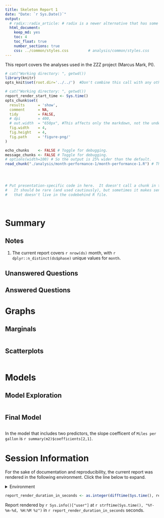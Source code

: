 ```yaml
---
title: Skeleton Report 1
date: "Date: `r Sys.Date()`"
output:
  # radix::radix_article: # radix is a newer alternative that has some advantages over `html_document`.
  html_document:
    keep_md: yes
    toc: 4
    toc_float: true
    number_sections: true
    css: ../common/styles.css         # analysis/common/styles.css
---
```


This report covers the analyses used in the ZZZ project (Marcus Mark, PI).

<!--  Set the working directory to the repository's base directory; this assumes the report is nested inside of two directories.-->
```r
# cat("Working directory: ", getwd())
library(knitr)
opts_knit$set(root.dir='../../')  #Don't combine this call with any other chunk -especially one that uses file paths.
```

<!-- Set the report-wide options, and point to the external code file. -->
```r
# cat("Working directory: ", getwd())
report_render_start_time <- Sys.time()
opts_chunk$set(
  results      = 'show',
  comment      = NA,
  tidy         = FALSE,
  # dpi        = 400,
  # out.width  = "650px", #This affects only the markdown, not the underlying png file.  The height will be scaled appropriately.
  fig.width    = 4,
  fig.height   = 4,
  fig.path     = 'figure-png/'
)

echo_chunks    <- FALSE # Toggle for debugging.
message_chunks <- FALSE # Toggle for debugging.
# options(width=100) # So the output is 25% wider than the default.
read_chunk("./analysis/month-performance-1/month-performance-1.R") # This allows knitr to call chunks tagged in the underlying *.R file.
```

<!-- Load 'sourced' R files.  Suppress the output when loading sources. -->
```r
```

<!-- Load packages, or at least verify they're available on the local machine.  Suppress the output when loading packages. -->
```r
```

<!-- Load any global functions and variables declared in the R file.  Suppress the output. -->
```r
```

<!-- Declare any global functions specific to a Rmd output.  Suppress the output. -->
```r
# Put presentation-specific code in here.  It doesn't call a chunk in the codebehind file.
#   It should be rare (and used cautiously), but sometimes it makes sense to include code in Rmd
#   that doesn't live in the codebehind R file.
```

<!-- Load the datasets.   -->
```r
```

<!-- Tweak the datasets.   -->
```r
```

Summary {.tabset .tabset-fade .tabset-pills}
===========================================================================

Notes
---------------------------------------------------------------------------

1. The current report covers `r nrow(ds)` month, with `r dplyr::n_distinct(ds$phase)` unique values for `month`.


Unanswered Questions
---------------------------------------------------------------------------



Answered Questions
---------------------------------------------------------------------------


Graphs
===========================================================================


Marginals
---------------------------------------------------------------------------

```r
```


Scatterplots
---------------------------------------------------------------------------

```r
```


Models
===========================================================================

Model Exploration
---------------------------------------------------------------------------
```r
```


Final Model
---------------------------------------------------------------------------

```r
```

In the model that includes two predictors, the slope coefficent of `Miles per gallon` is `r summary(m2)$coefficients[2,1]`.


Session Information {#session-info}
===========================================================================

For the sake of documentation and reproducibility, the current report was rendered in the following environment.  Click the line below to expand.

<details>
  <summary>Environment <span class="glyphicon glyphicon-plus-sign"></span></summary>
```r
if( requireNamespace("devtools", quietly = TRUE) ) {
  devtools::session_info()
} else {
  sessionInfo()
}
```
</details>

```r
report_render_duration_in_seconds <- as.integer(difftime(Sys.time(), report_render_start_time, units="secs"))
```

Report rendered by `r Sys.info()["user"]` at `r strftime(Sys.time(), "%Y-%m-%d, %H:%M %z")` in `r report_render_duration_in_seconds` seconds.
